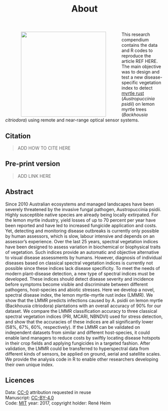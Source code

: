 % About

<img src = "D:\\R\\RustIndex\\figs\\MyBlogLOGO.png" align= left width = 270 
hspace= 50px> This research compendium contains the data and R codes to reproduce 
the article REF HERE. The main objective was to design and test a new 
disease-specific vegetation index to detect 
[myrtle rust](http://www.pbcrc.com.au/news/2016/pbcrc/myrtle-rust-threat-australian-landscape-and-plant-industries) (_Austropuccinia psidii_) on lemon myrtle trees (_Backhousia citriodora_)
using remote and near-range optical sensor systems. 

## Citation

> ADD HOW TO CITE HERE

## Pre-print version

> ADD LINK HERE  

## Abstract

Since 2010 Australian ecosystems and managed landscapes have been severely threatened by
the invasive fungal pathogen, Austropuccinia psidii. Highly susceptible native species are
already being locally extirpated. For the lemon myrtle industry, yield losses of up to 70 percent
per year have been reported and have led to increased fungicide application and costs. Yet,
detecting and monitoring disease outbreaks is currently only possible by human assessors,
which is slow, labour intensive and depends on an assessor’s experience. Over the last 25
years, spectral vegetation indices have been designed to assess variation in biochemical or
biophysical traits of vegetation. Such indices provide an automatic and objective alternative to
visual disease assessments by humans. However, diagnosis of individual diseases based on
classical spectral vegetation indices is currently not possible since these indices lack disease
specificity. To meet the needs of modern plant-disease detection, a new type of spectral indices
must be developed. These indices should detect disease severity and incidence before
symptoms become visible and discriminate between different pathogens, host-species and
abiotic stresses. Here we develop a novel, spectral disease index, the lemon myrtle-myrtle rust
index (LMMR). We show that the LMMR predicts infections caused by A. psidii on lemon myrtle
(Backhousia citriodora) plantations with an overall accuracy of 90% for our dataset. We
compare the LMMR classification accuracy to three classical spectral vegetation indices (PRI,
MCARI, NBNDVI) used for stress detection, and show that the accuracies of these indices are
all significantly lower (58%, 67%, 60%, respectively). If the LMMR can be validated on
independent datasets from similar and different host-species, it could enable land managers to
reduce costs by swiftly locating disease hotspots in their crop fields and applying fungicides in a
targeted fashion. After validation, the LMMR could be transferred to hyperspectral data from
different kinds of sensors, be applied on ground, aerial and satellite scales. We provide the
analysis code in R to enable other researchers developing their own unique index.

## Licences

Data: [CC-0](https://creativecommons.org/publicdomain/zero/1.0/) attribution requested in reuse   
Manuscript: [CC-BY-4.0](https://creativecommons.org/licenses/by/4.0/)  
Code: [MIT](https://opensource.org/licenses/MIT) year: 2017, copyright holder: René Heim
